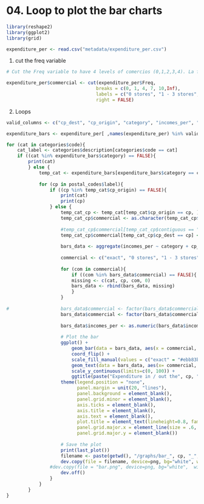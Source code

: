 04. Loop to plot the bar charts
========================================================


```r
library(reshape2)
library(ggplot2)
library(grid)

expenditure_per <- read.csv("metadata/expenditure_per.csv")
```


1. cut the freq variable

```r
# Cut the Freq variable to have 4 levels of comercios (0,1,2,3,4). La freq viene del 03, linea 97

expenditure_per$commercial <- cut(expenditure_per$Freq, 
								 breaks = c(0, 1, 4, 7, 10,Inf), 
								 labels = c("0 stores", "1 - 3 stores", "4 - 6 stores", "7 - 10 stores", "11 stores"), 
								 right = FALSE)

```

2. Loops

```r

valid_columns <- c("cp_dest", "cp_origin", "category", "incomes_per", "contiguous", "commercial")

expenditure_bars <- expenditure_per[ ,names(expenditure_per) %in% valid_columns]

for (cat in categories$code){
	cat_label <- categories$description[categories$code == cat]
	if ((cat %in% expenditure_bars$category) == FALSE){
		print(cat)
		} else {
			temp_cat <- expenditure_bars[expenditure_bars$category == cat, ]
			
			for (cp in postal_codes$label){
				if ((cp %in% temp_cat$cp_origin) == FALSE){
					print(cat)
					print(cp)
				} else {
					temp_cat_cp <- temp_cat[temp_cat$cp_origin == cp, ]
					temp_cat_cp$commercial <- as.character(temp_cat_cp$commercial)
					
					#temp_cat_cp$commercial[temp_cat_cp$contiguous == "exacto"] <- "exact" 
					temp_cat_cp$commercial[temp_cat_cp$cp_dest == cp] <- "exact"
					
					bars_data <- aggregate(incomes_per ~ category + cp_origin + commercial, data = temp_cat_cp, sum)
					
					commercial <- c("exact", "0 stores", "1 - 3 stores", "4 - 6 stores", "7 - 10 stores", "11 stores")
					
					for (com in commercial){
						if ((com %in% bars_data$commercial) == FALSE){
						missing <- c(cat, cp, com, 0)
						bars_data <- rbind(bars_data, missing)
						}
					}	
				
# 					bars_data$commercial <- factor(bars_data$commercial, levels = c("exact", "0 stores", "1 - 3 stores", "4 - 6 stores", "7 - 10 stores", "11 stores"))
					bars_data$commercial <- factor(bars_data$commercial, levels = c("11 stores", "7 - 10 stores", "4 - 6 stores", "1 - 3 stores", "0 stores", "exact"))
					
					bars_data$incomes_per <- as.numeric(bars_data$incomes_per)
					
					# Plot the bar
					ggplot() +
						geom_bar(data = bars_data, aes(x = commercial, y = incomes_per, fill = commercial), stat = "identity") +
						coord_flip() +
						scale_fill_manual(values = c("exact" = "#ebb83b", "0 stores" = "#99E4DB", "1 - 3 stores" = "#7DC7BE", "4 - 6 stores" = "#6FB9B0", "7 - 10 stores" = "#61AAA1", "11 stores" = "#539C93")) +
						geom_text(data = bars_data, aes(x= commercial, y=incomes_per+5, label=paste(round(incomes_per, digits= 0), "%", sep = "")), size=9, colour = "#332f2e", family="Courier", fontface="bold") +
						scale_y_continuous(limits=c(0, 100)) +
						ggtitle(paste("Expenditure in / out the", cp, "postal code\nfor the category", cat_label, sep = " ")) +
					theme(legend.position = "none", 
						  panel.margin = unit(20, "lines"),
						  panel.background = element_blank(),
						  panel.grid.minor = element_blank(),
						  axis.ticks = element_blank(),
						  axis.title = element_blank(),
						  axis.text = element_blank(),
						  plot.title = element_text(lineheight=0.8, family="Courier", size = 20,  vjust=2), 
						  panel.grid.major.x = element_line(size = .6, colour = "#c4cac9", linetype = "dashed"), 
						  panel.grid.major.y = element_blank())
					
					# Save the plot
					print(last_plot())
					filename <- paste(getwd(), "/graphs/bar_", cp, "_", cat, ".png", sep = "")
					dev.copy(file = filename, device=png, bg="white", width=1000, height=1000) 
				#dev.copy(file = "bar.png", device=png, bg="white",  width=1000, height=1000) 
    				dev.off()
				}
			}
		}
}
```


